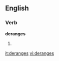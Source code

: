 
==English==

===Verb===
'''deranges'''

# {{third-person singular of|[[derange]]}}

[[it:deranges]]
[[vi:deranges]]